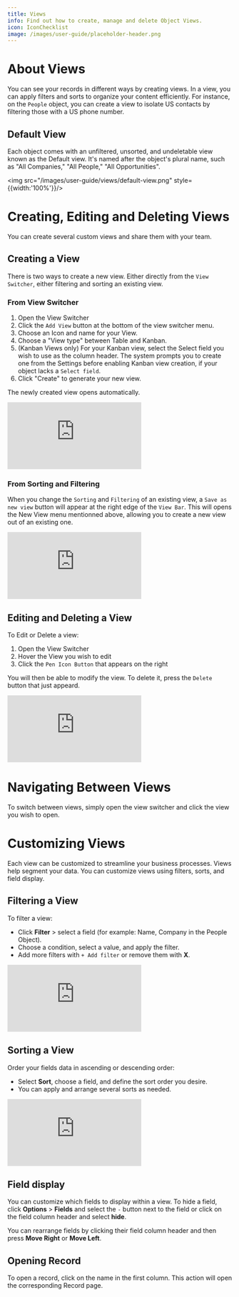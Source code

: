```yaml
---
title: Views
info: Find out how to create, manage and delete Object Views.
icon: IconChecklist
image: /images/user-guide/placeholder-header.png
---
```

# About Views

You can see your records in different ways by creating views. In a view, you can apply filters and sorts to organize your content efficiently. For instance, on the `People` object, you can create a view to isolate US contacts by filtering those with a US phone number.

## Default View

Each object comes with an unfiltered, unsorted, and undeletable view known as the Default view. It's named after the object's plural name, such as "All Companies," "All People," "All Opportunities".

<img src="/images/user-guide/views/default-view.png" style={{width:'100%'}}/>

# Creating, Editing and Deleting Views

You can create several custom views and share them with your team.

## Creating a View

There is two ways to create a new view. Either directly from the `View Switcher`, either filtering and sorting an existing view.

### From View Switcher

1. Open the View Switcher
2. Click the `Add View` button at the bottom of the view switcher menu.
3. Choose an Icon and name for your View.
4. Choose a "View type" between Table and Kanban. 
5. (Kanban Views only) For your Kanban view, select the Select field you wish to use as the column header. The system prompts you to create one from the Settings before enabling Kanban view creation, if your object lacks a `Select field`.
6. Click "Create" to generate your new view.

The newly created view opens automatically.

<div style={{padding:'69.01% 0 0 0', position:'relative'}}>
  <iframe 
    src="https://player.vimeo.com/video/927639721?autoplay=1&loop=1&autopause=0&background=1&amp;app_id=58479" 
    frameborder="0" 
    allow="autoplay; fullscreen; picture-in-picture; clipboard-write" 
    style={{
      position:'absolute',
      top:0,
      left:0,
      width:'100%',
      height:'100%',
      borderRadius: '16px', 
      border:'2px solid black'
    }}
    title="Export data"
  ></iframe>
</div>
<script src="https://player.vimeo.com/api/player.js"></script>

### From Sorting and Filtering

When you change the `Sorting` and `Filtering` of an existing view, a `Save as new view` button will appear at the right edge of the `View Bar`. This will opens the New View menu mentionned above, allowing you to create a new view out of an existing one.

<div style={{padding:'69.01% 0 0 0', position:'relative'}}>
  <iframe 
    src="https://player.vimeo.com/video/927643495?autoplay=1&loop=1&autopause=0&background=1&amp;app_id=58479" 
    frameborder="0" 
    allow="autoplay; fullscreen; picture-in-picture; clipboard-write" 
    style={{
      position:'absolute',
      top:0,
      left:0,
      width:'100%',
      height:'100%',
      borderRadius: '16px', 
      border:'2px solid black'
    }}
    title="Export data"
  ></iframe>
</div>
<script src="https://player.vimeo.com/api/player.js"></script>

## Editing and Deleting a View

To Edit or Delete a view:
1. Open the View Switcher
2. Hover the View you wish to edit
3. Click the `Pen Icon Button` that appears on the right

You will then be able to modify the view. To delete it, press the `Delete` button that just appeard.


<div style={{padding:'69.01% 0 0 0', position:'relative'}}>
  <iframe 
    src="https://player.vimeo.com/video/927645774?autoplay=1&loop=1&autopause=0&background=1&amp;app_id=58479" 
    frameborder="0" 
    allow="autoplay; fullscreen; picture-in-picture; clipboard-write" 
    style={{
      position:'absolute',
      top:0,
      left:0,
      width:'100%',
      height:'100%',
      borderRadius: '16px', 
      border:'2px solid black'
    }}
    title="Export data"
  ></iframe>
</div>
<script src="https://player.vimeo.com/api/player.js"></script>

# Navigating Between Views

To switch between views, simply open the view switcher and click the view you wish to open.

# Customizing Views

Each view can be customized to streamline your business processes. Views help segment your data. You can customize views using filters, sorts, and field display.

## Filtering a View

To filter a view:

-  Click **Filter** > select a field (for example: Name, Company in the People Object).
-  Choose a condition, select a value, and apply the filter.
-  Add more filters with `+ Add filter` or remove them with **X**.


<div style={{padding:'71.24% 0 0 0', position:'relative'}}>
  <iframe 
    src="https://player.vimeo.com/video/926282262?autoplay=1&loop=1&autopause=0&background=1&amp;app_id=58479" 
    frameborder="0" 
    allow="autoplay; fullscreen; picture-in-picture; clipboard-write" 
    style={{
      position:'absolute',
      top:0,
      left:0,
      width:'100%',
      height:'100%',
      borderRadius: '16px', 
      border:'2px solid black'
    }}
    title="Export data"
  ></iframe>
</div>
<script src="https://player.vimeo.com/api/player.js"></script>

## Sorting a View

Order your fields data in ascending or descending order:
- Select **Sort**, choose a field, and define the sort order you desire.
- You can apply and arrange several sorts as needed.
<div style={{padding:'69.01% 0 0 0', position:'relative'}}>
  <iframe 
    src="https://player.vimeo.com/video/927885588?autoplay=1&loop=1&autopause=0&background=1&amp;app_id=58479" 
    frameborder="0" 
    allow="autoplay; fullscreen; picture-in-picture; clipboard-write" 
    style={{
      position:'absolute',
      top:0,
      left:0,
      width:'100%',
      height:'100%',
      borderRadius: '16px', 
      border:'2px solid black'
    }}
    title="Export data"
  ></iframe>
</div>
<script src="https://player.vimeo.com/api/player.js"></script>


## Field display

You can customize which fields to display within a view. To hide a field, click **Options** > **Fields** and select the `-` button next to the field or click on the field column header and select **hide**.

You can rearrange fields by clicking their field column header and then press **Move Right** or **Move Left**.

## Opening Record

To open a record, click on the name in the first column. This action will open the corresponding Record page.